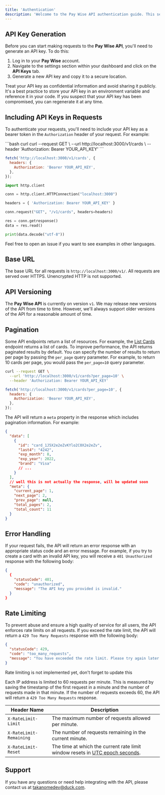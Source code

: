 ```yaml
---
title: 'Authentication'
description: 'Welcome to the Pay Wise API authentication guide. This section will walk you through the process of authenticating your requests to the API to ensure secure and authorized access.'
---
```


## API Key Generation

Before you can start making requests to the **Pay Wise API**, you'll need to generate an API key. To do this:

1. Log in to your **Pay Wise** account.
2. Navigate to the settings section within your dashboard and click on the **API Keys** tab.
3. Generate a new API key and copy it to a secure location.

<Warning>
  Treat your API key as confidential information and avoid sharing it publicly.
  It's a best practice to store your API key in an environment variable and
  reference it in your code. If you suspect that your API key has been
  compromised, you can regenerate it at any time.
</Warning>

## Including API Keys in Requests

To authenticate your requests, you'll need to include your API key as a bearer token in the `Authorization` header of your request. For example:

<CodeGroup>
```bash curl
curl --request GET \
  --url http://localhost:3000/v1/cards \
  --header 'Authorization: Bearer YOUR_API_KEY'
```

```javascript javascript
fetch('http://localhost:3000/v1/cards', {
  headers: {
    Authorization: 'Bearer YOUR_API_KEY',
  },
});
```

```python python
import http.client

conn = http.client.HTTPConnection("localhost:3000")

headers = { 'Authorization: Bearer YOUR_API_KEY' }

conn.request("GET", "/v1/cards", headers=headers)

res = conn.getresponse()
data = res.read()

print(data.decode("utf-8"))
```

</CodeGroup>

Feel free to open an issue if you want to see examples in other languages.

## Base URL

The base URL for all requests is `http://localhost:3000/v1/`. All requests are served over HTTPS. Unencrypted HTTP is not supported.

## API Versioning

The **Pay Wise API** is currently on version `v1`. We may release new versions of the API from time to time. However, we'll always support older versions of the API for a reasonable amount of time.

## Pagination

Some API endpoints return a list of resources. For example, the [List Cards](/docs/api-reference/cards/list-cards) endpoint returns a list of cards. To improve performance, the API returns paginated results by default. You can specify the number of results to return per page by passing the `per_page` query parameter. For example, to return 10 cards per page, you would pass the `per_page=10` query parameter.

<CodeGroup>

```bash curl
curl --request GET \
  --url 'http://localhost:3000/v1/cards?per_page=10' \
  --header 'Authorization: Bearer YOUR_API_KEY'
```

```javascript javascript
fetch('http://localhost:3000/v1/cards?per_page=10', {
  headers: {
    Authorization: 'Bearer YOUR_API_KEY',
  },
});
```

</CodeGroup>

The API will return a `meta` property in the response which includes pagination information. For example:

```json
{
  "data": [
    {
      "id": "card_1J5X2e2eZvKYlo2C0X2e2eZv",
      "last4": "4242",
      "exp_month": 8,
      "exp_year": 2022,
      "brand": "Visa"
      // ...
    }
  ],
  // well this is not actually the response, will be updated soon
  "meta": {
    "current_page": 1,
    "next_page": 2,
    "prev_page": null,
    "total_pages": 2,
    "total_count": 11
  }
}
```

## Error Handling

If your request fails, the API will return an error response with an appropriate status code and an error message. For example, if you try to create a card with an invalid API key, you will receive a `401 Unauthorized` response with the following body:

```json
{
  {
    "statusCode": 401,
    "code": "unauthorized",
    "message": "The API key you provided is invalid."
  }
}
```

## Rate Limiting

To prevent abuse and ensure a high quality of service for all users, the API enforces rate limits on all requests. If you exceed the rate limit, the API will return a `429 Too Many Requests` response with the following body:

```json
{
  "statusCode": 429,
  "code": "too_many_requests",
  "message": "You have exceeded the rate limit. Please try again later."
}
```

<Note> Rate limiting is not implemented yet, don't forget to update this</Note>

Each IP address is limited to 60 requests per minute. This is measured by saving the timestamp of the first request in a minute and the number of requests made in that minute. If the number of requests exceeds 60, the API will return a `429 Too Many Requests` response.

| Header Name             | Description                                                                                                             |
| ----------------------- | ----------------------------------------------------------------------------------------------------------------------- |
| `X-RateLimit-Limit`     | The maximum number of requests allowed per minute.                                                                      |
| `X-RateLimit-Remaining` | The number of requests remaining in the current minute.                                                                 |
| `X-RateLimit-Reset`     | The time at which the current rate limit window resets in [UTC epoch seconds](https://en.wikipedia.org/wiki/Unix_time). |

## Support

If you have any questions or need help integrating with the API, please contact us at [takanomedev@duck.com](mailto:takanomedev@duck.com).

